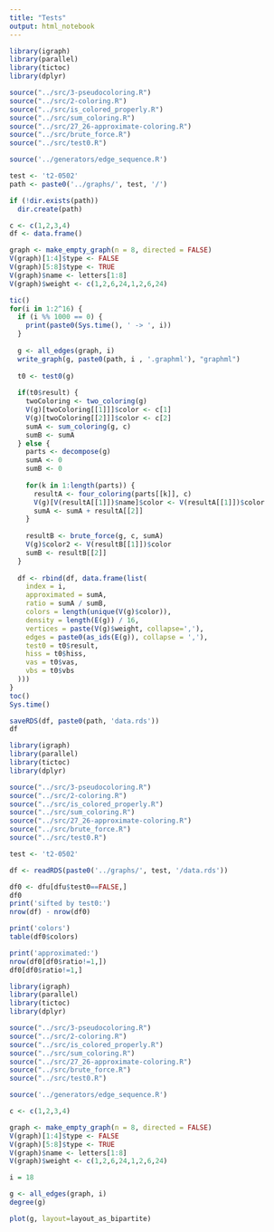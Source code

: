 ```yaml
---
title: "Tests"
output: html_notebook
---
```


```r
library(igraph)
library(parallel)
library(tictoc)
library(dplyr)

source("../src/3-pseudocoloring.R")
source("../src/2-coloring.R")
source("../src/is_colored_properly.R")
source("../src/sum_coloring.R")
source("../src/27_26-approximate-coloring.R")
source("../src/brute_force.R")
source("../src/test0.R")

source('../generators/edge_sequence.R')

test <- 't2-0502'
path <- paste0('../graphs/', test, '/')

if (!dir.exists(path))
  dir.create(path)

c <- c(1,2,3,4)
df <- data.frame()

graph <- make_empty_graph(n = 8, directed = FALSE)
V(graph)[1:4]$type <- FALSE
V(graph)[5:8]$type <- TRUE
V(graph)$name <- letters[1:8]
V(graph)$weight <- c(1,2,6,24,1,2,6,24)

tic()
for(i in 1:2^16) {
  if (i %% 1000 == 0) {
    print(paste0(Sys.time(), ' -> ', i))
  }
  
  g <- all_edges(graph, i)
  write_graph(g, paste0(path, i , '.graphml'), "graphml")
  
  t0 <- test0(g)
  
  if(t0$result) {
    twoColoring <- two_coloring(g)
    V(g)[twoColoring[[1]]]$color <- c[1]
    V(g)[twoColoring[[2]]]$color <- c[2]
    sumA <- sum_coloring(g, c)
    sumB <- sumA
  } else {
    parts <- decompose(g)
    sumA <- 0
    sumB <- 0
    
    for(k in 1:length(parts)) {
      resultA <- four_coloring(parts[[k]], c)
      V(g)[V(resultA[[1]])$name]$color <- V(resultA[[1]])$color
      sumA <- sumA + resultA[[2]]
    }
    
    resultB <- brute_force(g, c, sumA)
    V(g)$color2 <- V(resultB[[1]])$color
    sumB <- resultB[[2]]
  }
  
  df <- rbind(df, data.frame(list(
    index = i,
    approximated = sumA,
    ratio = sumA / sumB,
    colors = length(unique(V(g)$color)),
    density = length(E(g)) / 16,
    vertices = paste(V(g)$weight, collapse=','),
    edges = paste0(as_ids(E(g)), collapse = ','),
    test0 = t0$result,
    hiss = t0$hiss,
    vas = t0$vas,
    vbs = t0$vbs
  )))
}
toc()
Sys.time()

saveRDS(df, paste0(path, 'data.rds'))
df
```

```r
library(igraph)
library(parallel)
library(tictoc)
library(dplyr)

source("../src/3-pseudocoloring.R")
source("../src/2-coloring.R")
source("../src/is_colored_properly.R")
source("../src/sum_coloring.R")
source("../src/27_26-approximate-coloring.R")
source("../src/brute_force.R")
source("../src/test0.R")

test <- 't2-0502'

df <- readRDS(paste0('../graphs/', test, '/data.rds'))

df0 <- dfu[dfu$test0==FALSE,]
df0
print('sifted by test0:')
nrow(df) - nrow(df0)

print('colors')
table(df0$colors)

print('approximated:')
nrow(df0[df0$ratio!=1,])
df0[df0$ratio!=1,]

```

```r
library(igraph)
library(parallel)
library(tictoc)
library(dplyr)

source("../src/3-pseudocoloring.R")
source("../src/2-coloring.R")
source("../src/is_colored_properly.R")
source("../src/sum_coloring.R")
source("../src/27_26-approximate-coloring.R")
source("../src/brute_force.R")
source("../src/test0.R")

source('../generators/edge_sequence.R')

c <- c(1,2,3,4)

graph <- make_empty_graph(n = 8, directed = FALSE)
V(graph)[1:4]$type <- FALSE
V(graph)[5:8]$type <- TRUE
V(graph)$name <- letters[1:8]
V(graph)$weight <- c(1,2,6,24,1,2,6,24)

i = 18

g <- all_edges(graph, i)
degree(g)

plot(g, layout=layout_as_bipartite)
```